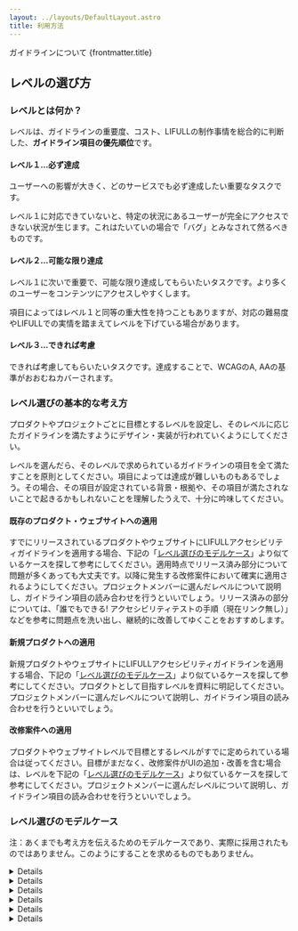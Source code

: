 ```yaml
---
layout: ../layouts/DefaultLayout.astro
title: 利用方法
---
```



<PageTitle>
  <span slot="sub">ガイドラインについて</span>
  {frontmatter.title}
</PageTitle>

<Prose>

  ## レベルの選び方

  ### レベルとは何か？

  レベルは、ガイドラインの重要度、コスト、LIFULLの制作事情を総合的に判断した、**ガイドライン項目の優先順位**です。

  #### レベル１…必ず達成

  ユーザーへの影響が大きく、どのサービスでも必ず達成したい重要なタスクです。

  レベル１に対応できていないと、特定の状況にあるユーザーが完全にアクセスできない状況が生じます。これはたいていの場合で「バグ」とみなされて然るべきものです。

  #### レベル２…可能な限り達成

  レベル１に次いで重要で、可能な限り達成してもらいたいタスクです。より多くのユーザーをコンテンツにアクセスしやすくします。

  項目によってはレベル１と同等の重大性を持つこともありますが、対応の難易度やLIFULLでの実情を踏まえてレベルを下げている場合があります。

  #### レベル３…できれば考慮

  できれば考慮してもらいたいタスクです。達成することで、WCAGのA, AAの基準がおおむねカバーされます。

  ### レベル選びの基本的な考え方

  プロダクトやプロジェクトごとに目標とするレベルを設定し、そのレベルに応じたガイドラインを満たすようにデザイン・実装が行われていくようにしてください。

  レベルを選んだら、そのレベルで求められているガイドラインの項目を全て満たすことを原則としてください。項目によっては達成が難しいものもあるでしょう。その場合、その項目が設定されている背景・根拠や、その項目が満たされないことで起きるかもしれないことを理解したうえで、十分に吟味してください。

  #### 既存のプロダクト・ウェブサイトへの適用

  すでにリリースされているプロダクトやウェブサイトにLIFULLアクセシビリティガイドラインを適用する場合、下記の「[レベル選びのモデルケース](#レベル選びのモデルケース)」より似ているケースを探して参考にしてください。適用時点でリリース済み部分について問題が多くあっても大丈夫です。以降に発生する改修案件において確実に適用されるようにしてください。プロジェクトメンバーに選んだレベルについて説明し、ガイドライン項目の読み合わせを行うといいでしょう。リリース済みの部分については、「誰でもできる! アクセシビリティテストの手順（現在リンク無し）」などを参考に問題点を洗い出し、継続的に改善してゆくことをおすすめします。

  #### 新規プロダクトへの適用

  新規プロダクトやウェブサイトにLIFULLアクセシビリティガイドラインを適用する場合、下記の「[レベル選びのモデルケース](#レベル選びのモデルケース)」より似ているケースを探して参考にしてください。プロダクトとして目指すレベルを資料に明記してください。プロジェクトメンバーに選んだレベルについて説明し、ガイドライン項目の読み合わせを行うといいでしょう。

  #### 改修案件への適用

  プロダクトやウェブサイトレベルで目標とするレベルがすでに定められている場合は従ってください。目標がまだなく、改修案件がUIの追加・改善を含む場合は、レベルを下記の「[レベル選びのモデルケース](#レベル選びのモデルケース)」より似ているケースを探して参考にしてください。プロジェクトメンバーに選んだレベルについて説明し、ガイドライン項目の読み合わせを行うといいでしょう。

  ### レベル選びのモデルケース

  注：あくまでも考え方を伝えるためのモデルケースであり、実際に採用されたものではありません。このようにすることを求めるものでもありません。

  <Details summary="LIFULL HOME'Sのような検索・詳細・問合せを含むカタログ的ウェブサイト">
    多くのアクセスが見込まれ、多様なユーザーが利用する。テキストを主とした情報の検索・閲覧がサービスの主幹であり、アクセシビリティに配慮するうえでの障害は特段認められない。アクセシビリティが重要になる一方で、会社の屋台骨となるサービスであるため開発のスピード感も重視される。

    **総合して、レベル２を目標とする**。レベル３の項目については、実施が容易なものについては取り入れるものとする。

    ただし、物件情報はUGCであり、画像に適切な代替テキストを用意することは難しい。クライアントに代替テキストを入稿してもらうためには仕組みや業界慣習などに不足があり現実的ではない。したがって、物件情報に紐づく画像の代替テキストについては不問とする。
  </Details>

  <Details summary="サービスの紹介や問合せ導線を含むプロモーションサイト">
    情報提供を主体とするウェブサイトであり、サービスの利用にかかわる重要な導線である。インタラクティブな要素として問合せフォームがあるが、ありきたりなメールフォームであり、複雑なインタラクションやサーバーサイドの機能は必要としない。サービス説明に動画コンテンツを含むが、動画字幕の作成についてはノウハウの少なさが不安であるものの、やればできるものと思われる。

    **総合して、レベル２を目標とする**。
  </Details>

  <Details summary="コーポレートサイトやIRサイト等、会社の顔となる静的ウェブサイト">
    コーポレートサイトやIRサイト、採用サイトは、会社としての取組みが具現化されていると対外的に認知される会社の顔である。情報提供が主体のウェブサイトで、複雑なインタラクションやサーバーサイドの機能は必要としない。ブランディングやメッセージを伝えるために動画やアニメーションによる演出を行うが、アクセシビリティとの両立は十分可能である。

    **総合して、レべル３を目標とする**。現時点で達成できていない項目については計画的に改善を重ねていくこととする。IRサイトや採用サイトが利用している外部サービスのアクセシビリティについてはサービス提供元に改善要望を提案したり、乗り換えを検討する。
  </Details>

  <Details summary="制作を外部委託している読み物系サイト・特集サイト">
    動的な要素はまず無い、静的なウェブサイトである。事業部内にデザイナーやエンジニアがおらず、デザイン・実装および記事の執筆は外部委託している。委託先は特段アクセシビリティの知識が豊富なわけではない。

    **総合して、レベル１を目標とする**。デザインや実装のためにアクセシビリティガイドラインのコピーを委託先に送り、準拠を求める。記事についても、記事コンテンツ向けアクセシビリティガイドラインに沿って執筆するよう求める。デザインや実装のレビューや受入テストについてアクセシビリティ推進Gに進め方を相談する。
  </Details>

  <Details summary="VR/ARを使った先駆的なプロジェクト">
    VR/ARを活用し、業界内であまり例のない実験的なインタラクションを実現するプロジェクトである。実験的な要素が強く、普遍的な価値向上というよりは話題性や先駆的な振る舞いをアピールすることが重要。VR/ARによる空間的な体験の代替コンテンツを作ることは試行錯誤の末にできるかできないか微妙なところであり、プロジェクトのなかで研究開発し提供するのはほとんど現実的ではない。

    **総合して、目標とするレベルは定義しない**。
  </Details>

  <Details summary="MVPによる検証フェーズのプロダクト">
    プロダクトが問題を解決するかどうか、市場がプロダクトを受け入れるかどうかを高速で検証することが何よりも重要なプロジェクトである。プロダクトが提供しうる根本的な価値を測ることが目的なので、ユーザビリティやアクセシビリティは二の次になっても仕方がないという共通認識がとれている。

    **総合して、目標とするレベルは定義しない**。
  </Details>
  
</Prose>

<Pagination current={url} />
